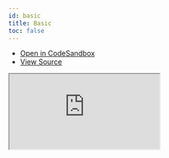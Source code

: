 ```yaml
---
id: basic
title: Basic
toc: false
---
```


- [Open in CodeSandbox](https://codesandbox.io/s/github/tanstack/react/tree/master/examples/react/basic)
- [View Source](https://github.com/tanstack/react/tree/master/examples/react/basic)

<iframe
  src="https://codesandbox.io/s/github/tanstack/react/tree/master/examples/react/basic?autoresize=1&fontsize=14&theme=dark"
  title="tannerlinsley/react-ranger: basic"
  sandbox="allow-forms allow-modals allow-popups allow-presentation allow-same-origin allow-scripts"
  style={{
    width: '100%',
    height: '80vh',
    border: '0',
    borderRadius: 8,
    overflow: 'hidden',
    position: 'static',
    zIndex: 0,
  }}
></iframe>
